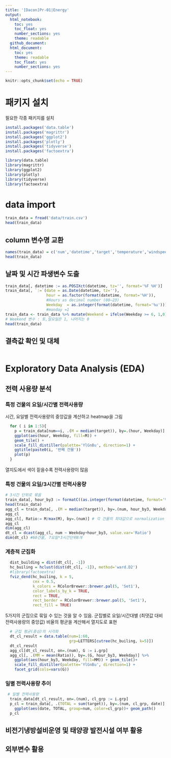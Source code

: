 ---
title: '[Dacon]Pr-01|Energy'
output:
  html_notebook:
    toc: yes
    toc_float: yes
    number_sections: yes
    theme: readable
  github_document:
  html_document: 
    toc: yes
    theme: readable
    toc_float: yes
    number_sections: yes
---
```{r setup, include=TRUE}
knitr::opts_chunk$set(echo = TRUE)
```
# 패키지 설치 
필요한 각종 패키지를 설치   
```{r, message=FALSE,eval =FALSE}

install.packages('data.table')
install.packages('magrittr')
install.packages('ggplot2')
install.packages('plotly')
install.packages('tidyverse')
install.packages('factoextra') 
```
```{r,message=FALSE}
library(data.table)
library(magrittr)
library(ggplot2)
library(plotly)
library(tidyverse)
library(factoextra)
```

# data import

```{r}
train_data = fread('data/train.csv')
head(train_data)
```

## column 변수명 교환
  
```{r}
names(train_data) = c('num','datetime','target','temperature','windspeed','humidity','precipitation','insolation','nelec_cool_flag','solar_flag')
head(train_data)
```


## 날짜 및 시간 파생변수 도출

```{r}
train_data[, datetime := as.POSIXct(datetime, tz='', format='%F %H')]
train_data[, `:=`(date = as.Date(datetime, tz=''),
                  hour = as.factor(format(datetime, format='%H')), 
                  #Hours as decimal number (00–23)
                  Weekday  = as.integer(format(datetime, format='%u')))] 
                  #monday =1
train_data <- train_data %>% mutate(Weekend = ifelse(Weekday >= 6, 1,0))
# Weekend 변수 : 토,일요일은 1, 나머지는 0
head(train_data)
```

## 결측값 확인 및 대체 

```{r}

```

# Exploratory Data Analysis (EDA)

## 전력 사용량 분석

### 특정 건물의 요일/시간별 전력사용량
시간, 요일별 전력사용량의 중앙값을 계산하고 heatmap을 그림 
```{r}
  for ( i in 1:5){
    p = train_data[num==i, .(M = median(target)), by=.(hour, Weekday)] %>% 
    ggplot(aes(hour, Weekday, fill=M)) + 
    geom_tile() +
    scale_fill_distiller(palette='YlGnBu', direction=1) +
    ggtitle(paste0(i, '번째 건물'))
    plot(p)
  }
```
열지도에서 색이 짙을수록 전력사용량이 많음

### 특정 건물의 요일/3시간별 전력사용량
```{r}
# 3시간 단위로 묶음
train_data[, hour_by3 := formatC((as.integer(format(datetime, format='%H')) %/% 3)*3, width=2, flag='0')]
head(train_data)
agg_cl = train_data[, .(M = median(target)), by=.(num, hour_by3, Weekday)]
agg_cl
agg_cl[, Ratio:= M/max(M), by=.(num)] # 각 건물의 최대값으로 normalization 
agg_cl
dim(agg_cl)
dt_cl = dcast(agg_cl, num ~ Weekday+hour_by3, value.var='Ratio')
dim(dt_cl) #60건물, 7요일*3시간단위8개 
```

### 계층적 군집화
```{r}
  dist_building = dist(dt_cl[, -1])
  hc_builing = hclust(dist(dt_cl[, -1]), method='ward.D2')
  #library(factoextra)
  fviz_dend(hc_builing, k = 5,
            cex = 0.5,
            k_colors = RColorBrewer::brewer.pal(5, 'Set1'),
            color_labels_by_k = TRUE,
            rect = TRUE,
            rect_border = RColorBrewer::brewer.pal(5, 'Set1'),
            rect_fill = TRUE) 
```
5가지의 군집으로 묶일 수 있는 것을 알 수 있음. 
군집별로 요일/시간대별 (최댓값 대비 전력사용량의 중앙값) 비율의 평균을 계산해서 열지도로 표현
```{r}
  # 군집 평균(중심)의 시각화
  dt_cl_result = data.table(num=1:60,
                            grp=LETTERS[cutree(hc_builing, k=5)])
  dt_cl_result
  agg_cl[dt_cl_result, on=.(num), G := i.grp]
  agg_cl[, .(MM = mean(Ratio)), by=.(G, hour_by3, Weekday)] %>%
    ggplot(aes(hour_by3, Weekday, fill=MM)) + geom_tile()+
    scale_fill_distiller(palette='YlGnBu', direction=1) +
    facet_grid(cols=vars(G))
```


### 일별 전력사용량 추이
```{r}
 # 일별 전력사용량 
  train_data[dt_cl_result, on=.(num), cl_grp := i.grp]
  p_cl = train_data[, .(TOTAL = sum(target)), by=.(num, cl_grp, date)] %>% 
    ggplot(aes(date, TOTAL, group=num, color=cl_grp))+ geom_path() 
  p_cl

```


## 비전기냉방설비운영 및 태양광 발전시설 여부 활용



## 외부변수 활용 





